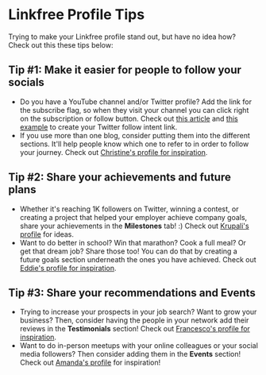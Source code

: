 
# Linkfree Profile Tips 

Trying to make your Linkfree profile stand out, but have no idea how? Check out this these tips below:

## Tip #1: Make it easier for people to follow your socials
- Do you have a YouTube channel and/or Twitter profile?  Add the link for the subscribe flag, so when they visit your channel you can click right on the subscription or follow button. Check out [this article](https://offeo.com/learn/how-to-create-a-subscribe-link-for-youtube) and [this example](https://www.indiehackers.com/post/twitter-tip-link-to-the-intent-url-instead-of-your-username-7e34f7b077) to create your Twitter follow intent link.
- If you use more than one blog, consider putting them into the different sections. It'll help people know which one to refer to in order to follow your journey. Check out [Christine's profile for inspiration](https://linkfree.io/CBID2).
## Tip #2: Share your achievements and future plans
- Whether it's reaching 1K followers on Twitter, winning a contest, or creating a project that helped your employer achieve company goals, share your achievements in the **Milestones** tab! :) Check out [Krupali's profile](https://linkfree.io/krupalitrivedi) for ideas. 
- Want to do better in school?  Win that marathon? Cook a full meal? Or get that dream job? Share those too! You can do that by creating a future goals section underneath the ones you have achieved. 
Check out [Eddie's profile for inspiration](https://linkfree.io/eddiejaoude). 
## Tip #3: Share your recommendations and Events
- Trying to increase your prospects in your job search? Want to grow your business? Then, consider having the people in your network add their reviews in the **Testimonials** section!  Check out [Francesco's profile for inspiration](https://linkfree.io/FrancescoXX). 
- Want to do in-person meetups with your online colleagues or your social media followers? Then consider adding them in the **Events** section! Check out [Amanda's profile](https://linkfree.io/amandamartin-dev) for inspiration! 




  
